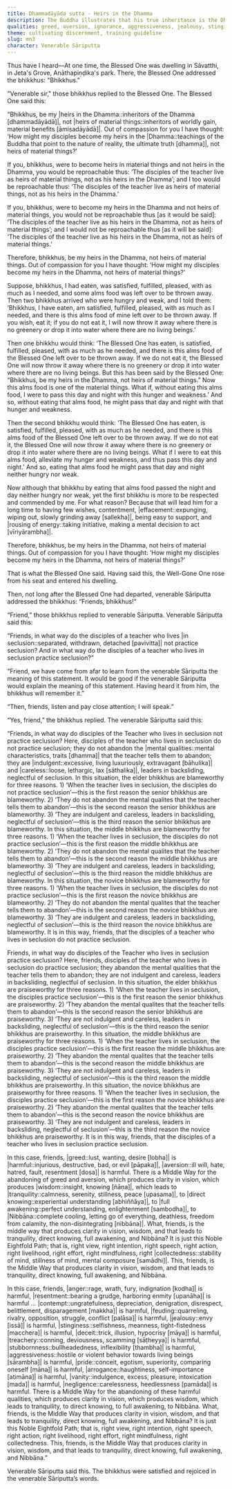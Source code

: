 ```yaml
---
title: Dhammadāyāda sutta - Heirs in the Dhamma
description: The Buddha illustrates that his true inheritance is the Dhamma, not material possessions. Venerable Sāriputta clarifies the practice of seclusion by listing numerous harmful qualities to abandon and the Middle Way that leads to abandoning of them, to clear vision, wisdom, tranquility, to full awakening.
qualities: greed, aversion, ignorance, aggressiveness, jealousy, stinginess, anger, resentment, contempt, feuding, treachery, conceit, vanity, stubbornness, negligence, seclusion, rousing of energy, collectedness, contentment, wisdom, vision, tranquility, direct knowing
theme: cultivating discernment, training guideline
slug: mn3
character: Venerable Sāriputta
---
```


Thus have I heard—At one time, the Blessed One was dwelling in Sāvatthi, in Jeta's Grove, Anāthapiṇḍika's park. There, the Blessed One addressed the bhikkhus: "Bhikkhus."

"Venerable sir," those bhikkhus replied to the Blessed One. The Blessed One said this:

“Bhikkhus, be my |heirs in the Dhamma::inheritors of the Dhamma [dhammadāyādā]|, not |heirs of material things::inheritors of worldly gain, material benefits [āmisadāyādā]|. Out of compassion for you I have thought: ‘How might my disciples become my heirs in the |Dhamma::teachings of the Buddha that point to the nature of reality, the ultimate truth [dhamma]|, not heirs of material things?’

If you, bhikkhus, were to become heirs in material things and not heirs in the Dhamma, you would be reproachable thus: ‘The disciples of the teacher live as heirs of material things, not as his heirs in the Dhamma’; and I too would be reproachable thus: ‘The disciples of the teacher live as heirs of material things, not as his heirs in the Dhamma.’

If you, bhikkhus, were to become my heirs in the Dhamma and not heirs of material things, you would not be reproachable thus [as it would be said]: ‘The disciples of the teacher live as his heirs in the Dhamma, not as heirs of material things’; and I would not be reproachable thus [as it will be said]: ‘The disciples of the teacher live as his heirs in the Dhamma, not as heirs of material things.’

Therefore, bhikkhus, be my heirs in the Dhamma, not heirs of material things. Out of compassion for you I have thought: ‘How might my disciples become my heirs in the Dhamma, not heirs of material things?’

Suppose, bhikkhus, I had eaten, was satisfied, fulfilled, pleased, with as much as I needed, and some alms food was left over to be thrown away. Then two bhikkhus arrived who were hungry and weak, and I told them: ‘Bhikkhus, I have eaten, am satisfied, fulfilled, pleased, with as much as I needed, and there is this alms food of mine left over to be thrown away. If you wish, eat it; if you do not eat it, I will now throw it away where there is no greenery or drop it into water where there are no living beings.’

Then one bhikkhu would think: ‘The Blessed One has eaten, is satisfied, fulfilled, pleased, with as much as he needed, and there is this alms food of the Blessed One left over to be thrown away. If we do not eat it, the Blessed One will now throw it away where there is no greenery or drop it into water where there are no living beings. But this has been said by the Blessed One: “Bhikkhus, be my heirs in the Dhamma, not heirs of material things.” Now this alms food is one of the material things. What if, without eating this alms food, I were to pass this day and night with this hunger and weakness.’ And so, without eating that alms food, he might pass that day and night with that hunger and weakness.

Then the second bhikkhu would think: ‘The Blessed One has eaten, is satisfied, fulfilled, pleased, with as much as he needed, and there is this alms food of the Blessed One left over to be thrown away. If we do not eat it, the Blessed One will now throw it away where there is no greenery or drop it into water where there are no living beings. What if I were to eat this alms food, alleviate my hunger and weakness, and thus pass this day and night.’ And so, eating that alms food he might pass that day and night neither hungry nor weak.

Now although that bhikkhu by eating that alms food passed the night and day neither hungry nor weak, yet the first bhikkhu is more to be respected and commended by me. For what reason? Because that will lead him for a long time to having few wishes, contentment, |effacement::expunging, wiping out, slowly grinding away [sallekha]|, being easy to support, and |rousing of energy::taking initiative, making a mental decision to act [vīriyārambha]|.

Therefore, bhikkhus, be my heirs in the Dhamma, not heirs of material things. Out of compassion for you I have thought: ‘How might my disciples become my heirs in the Dhamma, not heirs of material things?’

That is what the Blessed One said. Having said this, the Well-Gone One rose from his seat and entered his dwelling.

Then, not long after the Blessed One had departed, venerable Sāriputta addressed the bhikkhus: “Friends, bhikkhus!”

“Friend,” those bhikkhus replied to venerable Sāriputta. Venerable Sāriputta said this:

“Friends, in what way do the disciples of a teacher who lives |in seclusion::separated, withdrawn, detached [pavivitta]| not practice seclusion? And in what way do the disciples of a teacher who lives in seclusion practice seclusion?”

“Friend, we have come from afar to learn from the venerable Sāriputta the meaning of this statement. It would be good if the venerable Sāriputta would explain the meaning of this statement. Having heard it from him, the bhikkhus will remember it.”

“Then, friends, listen and pay close attention; I will speak.”

“Yes, friend,” the bhikkhus replied. The venerable Sāriputta said this:

“Friends, in what way do disciples of the Teacher who lives in seclusion not practice seclusion? Here, disciples of the teacher who lives in seclusion do not practice seclusion; they do not abandon the |mental qualities::mental characteristics, traits [dhamma]| that the teacher tells them to abandon; they are |indulgent::excessive, living luxuriously, extravagant [bāhulika]| and |careless::loose, lethargic, lax [sāthalika]|, leaders in backsliding, neglectful of seclusion. In this situation, the elder bhikkhus are blameworthy for three reasons. 1) ‘When the teacher lives in seclusion, the disciples do not practice seclusion’—this is the first reason the senior bhikkhus are blameworthy. 2) ‘They do not abandon the mental qualites that the teacher tells them to abandon’—this is the second reason the senior bhikkhus are blameworthy. 3) ‘They are indulgent and careless, leaders in backsliding, neglectful of seclusion’—this is the third reason the senior bhikkhus are blameworthy. In this situation, the middle bhikkhus are blameworthy for three reasons. 1) ‘When the teacher lives in seclusion, the disciples do not practice seclusion’—this is the first reason the middle bhikkhus are blameworthy. 2) ‘They do not abandon the mental qualites that the teacher tells them to abandon’—this is the second reason the middle bhikkhus are blameworthy. 3) ‘They are indulgent and careless, leaders in backsliding, neglectful of seclusion’—this is the third reason the middle bhikkhus are blameworthy. In this situation, the novice bhikkhus are blameworthy for three reasons. 1) ‘When the teacher lives in seclusion, the disciples do not practice seclusion’—this is the first reason the novice bhikkhus are blameworthy. 2) ‘They do not abandon the mental qualites that the teacher tells them to abandon’—this is the second reason the novice bhikkhus are blameworthy. 3) ‘They are indulgent and careless, leaders in backsliding, neglectful of seclusion’—this is the third reason the novice bhikkhus are blameworthy. It is in this way, friends, that the disciples of a teacher who lives in seclusion do not practice seclusion.

Friends, in what way do disciples of the Teacher who lives in seclusion practice seclusion? Here, friends, disciples of the teacher who lives in seclusion do practice seclusion; they abandon the mental qualities that the teacher tells them to abandon; they are not indulgent and careless, leaders in backsliding, neglectful of seclusion. In this situation, the elder bhikkhus are praiseworthy for three reasons. 1) ‘When the teacher lives in seclusion, the disciples practice seclusion’—this is the first reason the senior bhikkhus are praiseworthy. 2) ‘They abandon the mental qualites that the teacher tells them to abandon’—this is the second reason the senior bhikkhus are praiseworthy. 3) ‘They are not indulgent and careless, leaders in backsliding, neglectful of seclusion’—this is the third reason the senior bhikkhus are praiseworthy. In this situation, the middle bhikkhus are praiseworthy for three reasons. 1) ‘When the teacher lives in seclusion, the disciples practice seclusion’—this is the first reason the middle bhikkhus are praiseworthy. 2) ‘They abandon the mental qualites that the teacher tells them to abandon’—this is the second reason the middle bhikkhus are praiseworthy. 3) ‘They are not indulgent and careless, leaders in backsliding, neglectful of seclusion’—this is the third reason the middle bhikkhus are praiseworthy. In this situation, the novice bhikkhus are praiseworthy for three reasons. 1) ‘When the teacher lives in seclusion, the disciples practice seclusion’—this is the first reason the novice bhikkhus are praiseworthy. 2) ‘They abandon the mental qualites that the teacher tells them to abandon’—this is the second reason the novice bhikkhus are praiseworthy. 3) ‘They are not indulgent and careless, leaders in backsliding, neglectful of seclusion’—this is the third reason the novice bhikkhus are praiseworthy. It is in this way, friends, that the disciples of a teacher who lives in seclusion practice seclusion.

In this case, friends, |greed::lust, wanting, desire [lobha]| is |harmful::injurious, destructive, bad, or evil [pāpaka]|, |aversion::ill will, hate, hatred, fault, resentment [dosa]| is harmful. There is a Middle Way for the abandoning of greed and aversion, which produces clarity in vision, which produces |wisdom::insight, knowing [ñāṇa]|, which leads to |tranquility::calmness, serenity, stillness, peace [upasama]|, to |direct knowing::experiential understanding [abhiññāya]|, to |full awakening::perfect understanding, enlightenment [sambodha]|, to |Nibbāna::complete cooling, letting go of everything, deathless, freedom from calamity, the non-disintegrating [nibbāna]|. What, friends, is the middle way that produces clarity in vision, wisdom, and that leads to tranquility, direct knowing, full awakening, and Nibbāna? It is just this Noble Eightfold Path; that is, right view, right intention, right speech, right action, right livelihood, right effort, right mindfulness, right |collectedness::stability of mind, stillness of mind, mental composure [samādhi]|. This, friends, is the Middle Way that produces clarity in vision, wisdom, and that leads to tranquility, direct knowing, full awakening, and Nibbāna.

In this case, friends, |anger::rage, wrath, fury, indignation [kodha]| is harmful, |resentment::bearing a grudge, harboring enmity [upanāha]| is harmful ... |contempt::ungratefulness, depreciation, denigration, disrespect, belittlement, disparagement [makkha]| is harmful, |feuding::quarreling, rivalry, opposition, struggle, conflict [paḷāsa]| is harmful, |jealousy::envy [issā]| is harmful, |stinginess::selfishness, meanness, tight-fistedness [macchera]| is harmful, |deceit::trick, illusion, hypocrisy [māya]| is harmful, |treachery::conning, deviousness, scamming [sāṭheyya]| is harmful, |stubbornness::bullheadedness, inflexibility [thambha]| is harmful, |aggressiveness::hostile or violent behavior towards living beings [sārambha]| is harmful, |pride::conceit, egotism, superiority, comparing oneself [māna]| is harmful, |arrogance::haughtiness, self-importance [atimāna]| is harmful, |vanity::indulgence, excess, pleasure, intoxication [mada]| is harmful, |negligence::carelessness, heedlessness [pamāda]| is harmful. There is a Middle Way for the abandoning of these harmful qualities, which produces clarity in vision, which produces wisdom, which leads to tranquility, to direct knowing, to full awakening, to Nibbāna. What, friends, is the Middle Way that produces clarity in vision, wisdom, and that leads to tranquility, direct knowing, full awakening, and Nibbāna? It is just this Noble Eightfold Path; that is, right view, right intention, right speech, right action, right livelihood, right effort, right mindfulness, right collectedness. This, friends, is the Middle Way that produces clarity in vision, wisdom, and that leads to tranquility, direct knowing, full awakening, and Nibbāna.”

Venerable Sāriputta said this. The bhikkhus were satisfied and rejoiced in the venerable Sāriputta’s words.